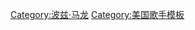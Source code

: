 <noinclude>
{{noteTA
| G1 = Music
| 1 = zh-hans:波兹·马龙; zh-hant:波茲·馬龍; zh-tw:巨星·馬龍;
}}
</noinclude>
{{Navbox musical artist
| background = solo_singer
| name       = Post Malone
| title      = [[波茲·馬龍]]
| state      = {{{state|autocollapse}}}
| bodyclass  = hlist
| above      = 
* {{le|波茲·馬龍音樂作品列表|Post Malone discography|音樂作品}}
* {{le|波茲·馬龍獲獎與提名列表|List of awards and nominations received by Post Malone|獲獎與提名}}

| group1 = 錄音室專輯
| list1  =
* 《{{le|ㄎ一ㄤ|Stoney (album)}}》
* 《{{le|趴踢人生|Beerbongs & Bentley}}》
* 《[[血染好萊塢]]》

| group2 = 混音帶
| list2  =
* 《{{le|August 26th|August 26th (mixtape)}}》

| group3 = 單曲
| list3  =
* 〈{{le|White Iverson}}〉
* 〈{{le|Too Young (波茲·馬龍歌曲)|Too Young (Post Malone song)|Too Young}}〉
* 〈{{le|Go Flex}}〉
* 〈{{le|Deja Vu (波茲·馬龍歌曲) |Deja Vu (Post Malone song)|Deja Vu}}〉
* 〈[[Congratulations (波茲·馬龍歌曲)|Congratulations]]〉
* 〈{{le|Rockstar (波茲·馬龍歌曲)|Rockstar (Post Malone song)|Rockstar}}〉
* 〈{{le|Candy Paint (歌曲)|Candy Paint (song)|Candy Paint}}〉
* 〈{{le|I Fall Apart}}〉
* 〈[[鈔狂]]〉
* 〈{{le|Ball for Me}}〉
* 〈{{le|Better Now}}〉
* 〈[[太陽花 (歌曲)|Sunflower]]〉
* 〈{{le|Wow (波茲·馬龍歌曲)|Wow (Post Malone song)|Wow}}〉
* 〈{{le|Goodbyes (波茲·馬龍歌曲)|Goodbyes (Post Malone song)|Goodbyes}}〉
* 〈[[Circles]]〉
* 〈{{le|Enemies (波茲·馬龍歌曲)|Enemies (Post Malone song)|Enemies}}〉
* 〈{{le|Allergic (歌曲)|Allergic (song)|Allergic}}〉
* 〈{{le|Take What You Want}}〉

| group4 = 合作單曲
| list4  =
* 〈{{le|Fade (肯伊·威斯特歌曲)|Fade (Kanye West song))|Fade}}〉
* 〈{{le|Homemade Dynamite|Homemade Dynamite#Remixes}}〉(Remix)
* 〈{{le|Jackie Chan (歌曲)|Jackie Chan (song)|Jackie Chan}}〉
* 〈{{le|Writing on the Wall (弗伦奇·蒙塔纳歌曲)|Writing on the Wall (French Montana song)|Writing on the Wall}}〉
* 〈{{tsl|en|Forever (Justin Bieber song)|Forever (小賈斯汀歌曲)|Forever}}〉
* 〈{{le|It's a Raid}}〉
* 〈{{le|Tommy Lee|Tommy Lee (song)}}〉

| group5 = 其他歌曲
| list5 =
* 〈{{le|Saint-Tropez (歌曲)|Saint-Tropez (song)|Saint-Tropez}}〉

| group6 = 巡演
| list6 =
*{{le|Beerbongs & Bentleys Tour}}
*{{le|Runaway Tour|Runaway Tour (Post Malone)}}
}}<noinclude>
{{Collapsible option}}
{{DEFAULTSORT:Malone, Post}}
[[Category:波兹·马龙]]
[[Category:美国歌手模板]]
</noinclude>
